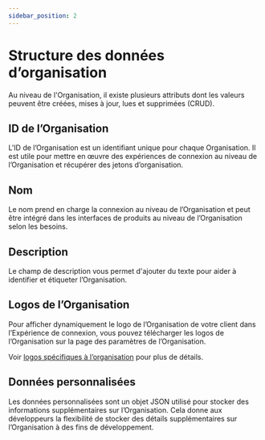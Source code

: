 ```yaml
---
sidebar_position: 2
---
```


# Structure des données d’organisation

Au niveau de l'Organisation, il existe plusieurs attributs dont les valeurs peuvent être créées, mises à jour, lues et supprimées (CRUD).

## ID de l’Organisation

L'ID de l’Organisation est un identifiant unique pour chaque Organisation. Il est utile pour mettre en œuvre des expériences de connexion au niveau de l’Organisation et récupérer des jetons d’organisation.

## Nom

Le nom prend en charge la connexion au niveau de l’Organisation et peut être intégré dans les interfaces de produits au niveau de l’Organisation selon les besoins.

## Description

Le champ de description vous permet d'ajouter du texte pour aider à identifier et étiqueter l’Organisation.

## Logos de l’Organisation

Pour afficher dynamiquement le logo de l’Organisation de votre client dans l’Expérience de connexion, vous pouvez télécharger les logos de l’Organisation sur la page des paramètres de l’Organisation.

Voir [logos spécifiques à l’organisation](/customization/match-your-brand/#organization-specific-logos) pour plus de détails.

## Données personnalisées

Les données personnalisées sont un objet JSON utilisé pour stocker des informations supplémentaires sur l’Organisation. Cela donne aux développeurs la flexibilité de stocker des détails supplémentaires sur l’Organisation à des fins de développement.
